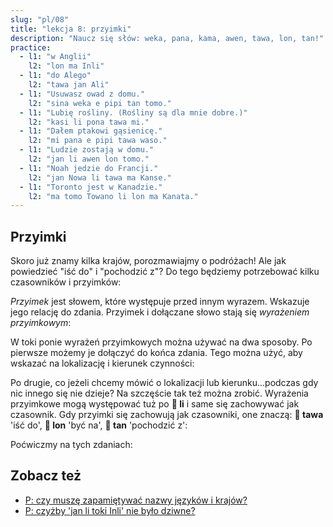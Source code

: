 ```yaml
---
slug: "pl/08"
title: "lekcja 8: przyimki"
description: "Naucz się słów: weka, pana, kama, awen, tawa, lon, tan!"
practice:
  - l1: "w Anglii"
    l2: "lon ma Inli"
  - l1: "do Alego"
    l2: "tawa jan Ali"
  - l1: "Usuwasz owad z domu."
    l2: "sina weka e pipi tan tomo."
  - l1: "Lubię rośliny. (Rośliny są dla mnie dobre.)"
    l2: "kasi li pona tawa mi."
  - l1: "Dałem ptakowi gąsienicę."
    l2: "mi pana e pipi tawa waso."
  - l1: "Ludzie zostają w domu."
    l2: "jan li awen lon tomo."
  - l1: "Noah jedzie do Francji."
    l2: "jan Nowa li tawa ma Kanse."
  - l1: "Toronto jest w Kanadzie."
    l2: "ma tomo Towano li lon ma Kanata."
---
```



## Przyimki

Skoro już znamy kilka krajów, porozmawiajmy o podróżach! Ale jak powiedzieć "iść do" i "pochodzić z"? Do tego będziemy potrzebować kilku czasowników i przyimków:

<List>
  <Word sl="weka" m="usuwać, wychodzić; nieobecny, daleki" />
  <Word sl="pana" m="dawać, umieszczać" />
  <Word sl="kama" m="przychodzić, przyjeżdżać" />
  <Word sl="awen" m="zostać, chronić" />
  <Word sl="tawa" m="do, w stronę" />
  <Word sl="lon" m="przy, na, w" />
  <Word sl="tan" m="z, z powodu" />
</List>

_Przyimek_ jest słowem, które występuje przed innym wyrazem. Wskazuje jego relację do zdania. Przyimek i dołączane słowo stają się _wyrażeniem przyimkowym_:

<List>
  <Word sl="tawa soweli" m="do zwierzęcia" />
  <Word sl="lon ma" m="na lądzie, w kraju" />
  <Word sl="tan tomo" m="z domu" />
</List>

W toki ponie wyrażeń przyimkowych można używać na dwa sposoby. Po pierwsze możemy je dołączyć do końca zdania. Tego można użyć, aby wskazać na lokalizację i kierunek czynności:

<List>
  <Sentence sl="mi pana e waso tawa kasi." m="Umieszczam ptaka na drzewo." />
  <Sentence sl="waso li awen lon kasi." m="Ptak zostaje na drzewie." />
  <Sentence
    sl="sina weka e waso tan kasi."
    m="Zabierasz ptaka z drzewa."
  />
</List>

Po drugie, co jeżeli chcemy mówić o lokalizacji lub kierunku...podczas gdy nic innego się nie dzieje? Na szczęście tak też można zrobić. Wyrażenia przyimkowe mogą występować tuż po **󱤧 li** i same się zachowywać jak czasownik. Gdy przyimki się zachowują jak czasowniki, one znaczą: **󱥩 tawa** 'iść do', **󱤬 lon** 'być na', **󱥧 tan** 'pochodzić z':

<List>
  <Sentence sl="jan Ema li tawa ma Nijon." m="Emma leci do Japonii." />
  <Sentence sl="jan Nina li lon ma Lusi." m="Nina jest w Rosji." />
  <Sentence sl="jan Mili li tan ma Kanse." m="Millie jest z Francji." />
</List>

Poćwiczmy na tych zdaniach:

<List>
  <Sentence
    sl="mi tawa ma kasi."
    m="Idę do porośniętego miejsca.<br />(Może las, trawiaste pole, bujne miejsce.)"
  />
  <Sentence
    sl="sona li weka tan mi."
    m="Wiedza wyszła ze mnie.<br />(Zapomniałem.)"
  />
  <Sentence
    sl="soweli suwi li pona tawa mi."
    m="Urocze zwierzęta są dla mnie dobre.<br />(Lubię urocze zwierzęta.)"
  />
  <Sentence sl="jan Nowa li toki tawa jan Ema." m="Noah mówi do Emmy." />
  <Sentence
    sl="jan li toki Tosi lon ma Tosi."
    m="Ludzie mówią po niemiecku w Niemczech."
  />
</List>

<Practice exercises={frontmatter.practice} client:load />

## Zobacz też
* [P: czy muszę zapamiętywać nazwy języków i krajów?](/pl/languages-countries)
* [P: czyżby 'jan li toki Inli' nie było dziwne?](/pl/named-verbs)
